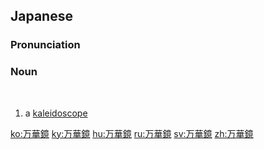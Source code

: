 ==Japanese==
{{wikipedia|lang=ja}}
{{ja-kanjitab|yomi=o|ばん|か|きょう}}
{{ja-kanjitab|yomi=o|まん|げ|きょう}}

===Pronunciation===
{{ja-pron|まんげきょう|y=go|acc=0}}
{{ja-pron|ばんかきょう|y=o|acc=0}}

===Noun===
{{ja-noun|まんげきょう|hhira=まんげきやう}}<br>{{ja-altread|hira=ばんかきょう|hhira=ばんくわきやう}}

# a [[kaleidoscope]] {{gl|tube of mirrors rotated to produce symmetrical designs}}

{{C|ja|Toys|sort=まんげきょう}}

[[ko:万華鏡]]
[[ky:万華鏡]]
[[hu:万華鏡]]
[[ru:万華鏡]]
[[sv:万華鏡]]
[[zh:万華鏡]]